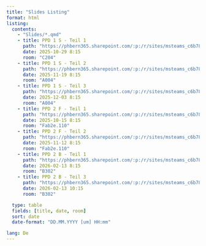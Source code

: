 ```yaml
---
title: "Slides Listing"
format: html
listing:
  contents: 
    - "Slides/*.qmd"
    - title: PPD 1 S - Teil 1
      path: "https://phbern365.sharepoint.com/:p:/r/sites/msteams_c6b781_675625/Freigegebene%20Dokumente/General/Vorbereitung/PPD1_1_Wirkung,%20Gestaltung%20und%20Einsatz/PPL1_1-MedienGestaltungEinsatz.pptx?d=wc56ba04639c4448eb503fe2e9a431dab&csf=1&web=1&e=11q8th"
      date: 2025-10-29 8:15
      room: "C204"
    - title: PPD 1 S - Teil 2
      path: "https://phbern365.sharepoint.com/:p:/r/sites/msteams_c6b781_675625/Freigegebene%20Dokumente/General/Vorbereitung/PPD1_2_Lernen%20begleiten%20und%20f%C3%B6rdern/PPL1_2-Lernen%20begleiten%20und%20fo%CC%88rdern.pptx?d=w1d9c6ee5b9754575998ccafdd8351bbe&csf=1&web=1&e=Gipiea"
      date: 2025-11-19 8:15
      room: "A004"
    - title: PPD 1 S - Teil 3
      path: "https://phbern365.sharepoint.com/:p:/r/sites/msteams_c6b781_675625/Freigegebene%20Dokumente/General/Vorbereitung/PPD1_3_Beurteilen%20und%20R%C3%BCckmelden/PPL1_3_Ru%CC%88ckmelden_und_Beurteilen.pptx?d=we374b98a21fc40308f5570620fcd3858&csf=1&web=1&e=k2Gni3"
      date: 2025-12-03 8:15
      room: "A004"
    - title: PPD 2 F - Teil 1
      path: "https://phbern365.sharepoint.com/:p:/r/sites/msteams_c6b781_675625/Freigegebene%20Dokumente/General/Vorbereitung/PPD2_1_Jugend,%20Schule%20und%20Gesellschaft/PPL2_1-JugendSchuleUndGesellschaft.pptx?d=w7eabde189a9f48a79745ff378ad39650&csf=1&web=1&e=VQBXhd"
      date: 2025-10-15 8:15
      room: "Fab2e.110"
    - title: PPD 2 F - Teil 2
      path: "https://phbern365.sharepoint.com/:p:/r/sites/msteams_c6b781_675625/Freigegebene%20Dokumente/General/Vorbereitung/PPD2_2_Kommunkation%20und%20Kollaboration/PPL2_2_Kommunikation_und_Kollaboration.pptx?d=w8a2ac2763c9744a1909f078ecd06368d&csf=1&web=1&e=xtPxRv"
      date: 2025-11-12 8:15
      room: "Fab2e.110"
    - title: PPD 2 B - Teil 1
      path: "https://phbern365.sharepoint.com/:p:/r/sites/msteams_c6b781_675625/Freigegebene%20Dokumente/General/Vorbereitung/PPD2_1_Jugend,%20Schule%20und%20Gesellschaft/PPL2_1-JugendSchuleUndGesellschaft.pptx?d=w7eabde189a9f48a79745ff378ad39650&csf=1&web=1&e=VQBXhd"
      date: 2026-02-13 8:15
      room: "B302"
    - title: PPD 2 B - Teil 3
      path: "https://phbern365.sharepoint.com/:p:/r/sites/msteams_c6b781_675625/Freigegebene%20Dokumente/General/Vorbereitung/PPD2_3_Szenarien%20und%20Trends/PPL2_3-UnterrichtszenarienUndTrends.pptx?d=w86edcb6c748e4f2ca8fa6d0cbff96cf2&csf=1&web=1&e=2fImAl"
      date: 2026-02-13 10:15
      room: "B302"

  type: table
  fields: [title, date, room]
  sort: date
  date-format: "DD.MM.YYYY [um] HH:mm"

lang: De
---
```

